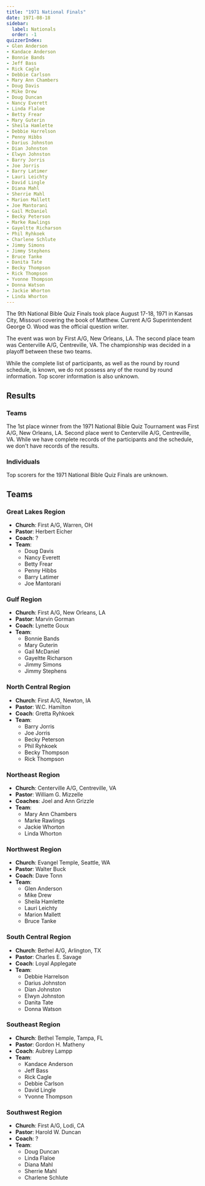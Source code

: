 ```yaml
---
title: "1971 National Finals"
date: 1971-08-18
sidebar:
  label: Nationals
  order: -1
quizzerIndex:
- Glen Anderson
- Kandace Anderson
- Bonnie Bands
- Jeff Bass
- Rick Cagle
- Debbie Carlson
- Mary Ann Chambers
- Doug Davis
- Mike Drew
- Doug Duncan
- Nancy Everett
- Linda Flaloe
- Betty Frear
- Mary Guterin
- Sheila Hamlette
- Debbie Harrelson
- Penny Hibbs
- Darius Johnston
- Dian Johnston
- Elwyn Johnston
- Barry Jorris
- Joe Jorris
- Barry Latimer
- Lauri Leichty
- David Lingle
- Diana Mahl
- Sherrie Mahl
- Marion Mallett
- Joe Mantorani
- Gail McDaniel
- Becky Peterson
- Marke Rawlings
- Gayeltte Richarson
- Phil Ryhkoek
- Charlene Schlute
- Jimmy Simons
- Jimmy Stephens
- Bruce Tanke
- Danita Tate
- Becky Thompson
- Rick Thompson
- Yvonne Thompson
- Donna Watson
- Jackie Whorton
- Linda Whorton
---
```


The 9th National Bible Quiz Finals took place August 17-18, 1971 in Kansas City, Missouri covering the book of Matthew. Current A/G Superintendent George O. Wood was the official question writer.

The event was won by First A/G, New Orleans, LA. The second place team was Centerville A/G, Centreville, VA. The championship was decided in a playoff between these two teams.

While the complete list of participants, as well as the round by round schedule, is known, we do not possess any of the round by round information. Top scorer information is also unknown.

## Results

### Teams

The 1st place winner from the 1971 National Bible Quiz Tournament was First A/G, New Orleans, LA. Second place went to Centerville A/G, Centreville, VA. While we have complete records of the participants and the schedule, we don't have records of the results.

### Individuals

Top scorers for the 1971 National Bible Quiz Finals are unknown.

## Teams

### Great Lakes Region

* **Church**: First A/G, Warren, OH
* **Pastor**: Herbert Eicher
* **Coach**: ?
* **Team**:
    * Doug Davis
    * Nancy Everett
    * Betty Frear
    * Penny Hibbs
    * Barry Latimer
    * Joe Mantorani

### Gulf Region

* **Church**: First A/G, New Orleans, LA
* **Pastor**: Marvin Gorman
* **Coach**: Lynette Goux
* **Team**:
    * Bonnie Bands
    * Mary Guterin
    * Gail McDaniel
    * Gayeltte Richarson
    * Jimmy Simons
    * Jimmy Stephens

### North Central Region

* **Church**: First A/G, Newton, IA
* **Pastor**: W.C. Hamilton
* **Coach**: Gretta Ryhkoek
* **Team**:
    * Barry Jorris
    * Joe Jorris
    * Becky Peterson
    * Phil Ryhkoek
    * Becky Thompson
    * Rick Thompson

### Northeast Region

* **Church**: Centerville A/G, Centreville, VA
* **Pastor**: William G. Mizzelle
* **Coaches**: Joel and Ann Grizzle
* **Team**:
    * Mary Ann Chambers
    * Marke Rawlings
    * Jackie Whorton
    * Linda Whorton

### Northwest Region

* **Church**: Evangel Temple, Seattle, WA
* **Pastor**: Walter Buck
* **Coach**: Dave Tonn
* **Team**:
    * Glen Anderson
    * Mike Drew
    * Sheila Hamlette
    * Lauri Leichty
    * Marion Mallett
    * Bruce Tanke

### South Central Region

* **Church**: Bethel A/G, Arlington, TX
* **Pastor**: Charles E. Savage
* **Coach**: Loyal Applegate
* **Team**:
    * Debbie Harrelson
    * Darius Johnston
    * Dian Johnston
    * Elwyn Johnston
    * Danita Tate
    * Donna Watson

### Southeast Region

* **Church**: Bethel Temple, Tampa, FL
* **Pastor**: Gordon H. Matheny
* **Coach**: Aubrey Lampp
* **Team**:
    * Kandace Anderson
    * Jeff Bass
    * Rick Cagle
    * Debbie Carlson
    * David Lingle
    * Yvonne Thompson

### Southwest Region

* **Church**: First A/G, Lodi, CA
* **Pastor**: Harold W. Duncan
* **Coach**: ?
* **Team**:
    * Doug Duncan
    * Linda Flaloe
    * Diana Mahl
    * Sherrie Mahl
    * Charlene Schlute
